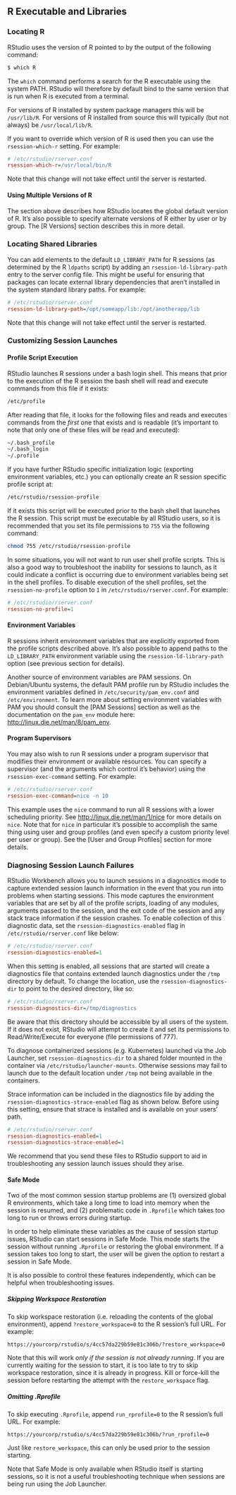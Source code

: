 ## R Executable and Libraries

### Locating R

RStudio uses the version of R pointed to by the output of the following command:

```bash
$ which R
```

The `which` command performs a search for the R executable using the system PATH. RStudio will therefore by default bind to the same version that is run when R is executed from a terminal.

For versions of R installed by system package managers this will be `/usr/lib/R`. For versions of R installed from source this will typically (but not always) be `/usr/local/lib/R`.

If you want to override which version of R is used then you can use the `rsession-which-r` setting. For example:

```ini
# /etc/rstudio/rserver.conf
rsession-which-r=/usr/local/bin/R
```

Note that this change will not take effect until the server is restarted.

#### Using Multiple Versions of R {.pro-header}

The section above describes how RStudio locates the global default version of R. It's also possible to specify alternate versions of R either by user or by group. The [R Versions] section describes this in more detail.

### Locating Shared Libraries

You can add elements to the default `LD_LIBRARY_PATH` for R sessions (as determined by the R `ldpaths` script) by adding an `rsession-ld-library-path` entry to the server config file. This might be useful for ensuring that packages can locate external library dependencies that aren't installed in the system standard library paths. For example:

```ini
# /etc/rstudio/rserver.conf
rsession-ld-library-path=/opt/someapp/lib:/opt/anotherapp/lib
```

Note that this change will not take effect until the server is restarted.

### Customizing Session Launches {.pro-header}

#### Profile Script Execution

RStudio launches R sessions under a bash login shell. This means that prior to the execution of the R session the bash shell will read and execute commands  from this file if it exists:

```bash
/etc/profile
```

After reading that file, it looks for the following files and reads and executes commands from the *first* one that exists and is readable (it's important to note that only one of these files will be read and executed):

```bash
~/.bash_profile
~/.bash_login
~/.profile
```

If you have further RStudio specific initialization logic (exporting environment variables, etc.) you can optionally create an R session specific profile script at:

```bash
/etc/rstudio/rsession-profile
```

If it exists this script will be executed prior to the bash shell that launches the R session. This script must be executable by all RStudio users, so it is recommended that you set its file permissions to `755` via the following command:

```bash
chmod 755 /etc/rstudio/rsession-profile
```

In some situations, you will not want to run user shell profile scripts. This is also a good way to troubleshoot the inability for sessions to launch, as it could indicate a conflict is occurring due to environment variables being set in the shell profiles. To disable execution of the shell profiles, set the `rsession-no-profile` option to `1` in `/etc/rstudio/rserver.conf`. For example:

```ini
# /etc/rstudio/rserver.conf
rsession-no-profile=1
```

#### Environment Variables

R sessions inherit environment variables that are explicitly exported from the  profile scripts described above. It's also possible to append paths to the `LD_LIBRARY_PATH` environment variable using the `rsession-ld-library-path` option (see previous section for details).

Another source of environment variables are PAM sessions. On Debian/Ubuntu systems, the default PAM profile run by RStudio includes the environment variables defined in `/etc/security/pam_env.conf` and `/etc/environment`. To learn more about setting environment variables with PAM you should consult the [PAM Sessions] section as well as the documentation on the `pam_env` module here: [http://linux.die.net/man/8/pam_env](http://linux.die.net/man/8/pam_env).

#### Program Supervisors

You may also wish to run R sessions under a program supervisor that modifies their environment or available resources. You can specify a supervisor (and the arguments which control it's behavior) using the `rsession-exec-command` setting. For example:

```ini
# /etc/rstudio/rserver.conf
rsession-exec-command=nice -n 10
```

This example uses the `nice` command to run all R sessions with a lower scheduling priority. See [http://linux.die.net/man/1/nice](http://linux.die.net/man/1/nice) for more details on `nice`. Note that for `nice` in particular it's possible to accomplish the same thing using user and group profiles (and even specify a custom priority level per user or group). See the [User and Group Profiles] section for more details.

### Diagnosing Session Launch Failures {.pro-header}

RStudio Workbench allows you to launch sessions in a diagnostics mode to capture extended session launch information in the event that you run into problems when starting sessions. This mode captures the environment variables that are set by all of the profile scripts, loading of any modules, arguments passed to the session, and the exit code of the session and any stack trace information if the session crashes. To enable collection of this diagnostic data, set the `rsession-diagnostics-enabled` flag in `/etc/rstudio/rserver.conf` like below:

```ini
# /etc/rstudio/rserver.conf
rsession-diagnostics-enabled=1
```

When this setting is enabled, all sessions that are started will create a diagnostics file that contains extended launch diagnostics under the `/tmp` directory by default. To change the location, use the `rsession-diagnostics-dir` to point to the desired directory, like so:

```ini
# /etc/rstudio/rserver.conf
rsession-diagnostics-dir=/tmp/diagnostics
```

Be aware that this directory should be accessible by all users of the system. If it does not exist, RStudio will attempt to create it and set its permissions to Read/Write/Execute for everyone (file permissions of 777).

To diagnose containerized sessions (e.g. Kubernetes) launched via the Job Launcher, set `rsession-diagnostics-dir` to a shared folder mounted in the container via `/etc/rstudio/launcher-mounts`. Otherwise sessions may fail to launch due to the default location under `/tmp` not being available in the containers.

Strace information can be included in the diagnostics file by adding the `rsession-diagnostics-strace-enabled` flag as shown below. Before using this setting, ensure that strace is installed and is available on your users' path.

```ini
# /etc/rstudio/rserver.conf
rsession-diagnostics-enabled=1
rsession-diagnostics-strace-enabled=1
```

We recommend that you send these files to RStudio support to aid in troubleshooting any session launch issues should they arise.

#### Safe Mode

Two of the most common session startup problems are (1) oversized global R environments, which take a long time to load into memory when the session is resumed, and (2) problematic code in `.Rprofile` which takes too long to run or throws errors during startup.

In order to help eliminate these variables as the cause of session startup issues, RStudio can start sessions in Safe Mode. This mode starts the session without running `.Rprofile` or restoring the global environment. If a session takes too long to start, the user will be given the option to restart a session in Safe Mode.

It is also possible to control these features independently, which can be helpful when troubleshooting issues.

##### Skipping Workspace Restoration

To skip workspace restoration (i.e. reloading the contents of the global environment), append `?restore_workspace=0` to the R session's full URL. For example:

    https://yourcorp/rstudio/s/4cc57da229b59e81c306b/?restore_workspace=0

Note that this will work *only if the session is not already running*. If you are currently waiting for the session to start, it is too late to try to skip workspace restoration, since it is already in progress. Kill or force-kill the session before restarting the attempt with the `restore_workspace` flag.

##### Omitting .Rprofile

To skip executing `.Rprofile`, append `run_rprofile=0` to the R session's full URL. For example:

    https://yourcorp/rstudio/s/4cc57da229b59e81c306b/?run_rprofile=0

Just like `restore_workspace`, this can only be used prior to the session starting.

Note that Safe Mode is only available when RStudio itself is starting sessions, so it is not a useful troubleshooting technique when sessions are being run using the Job Launcher.

